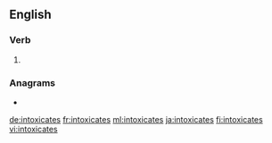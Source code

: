 ==English==

===Verb===
{{head|en|verb form}}

# {{en-third-person singular of|intoxicate}}

===Anagrams===
* {{l|en|excitations}}

[[de:intoxicates]]
[[fr:intoxicates]]
[[ml:intoxicates]]
[[ja:intoxicates]]
[[fi:intoxicates]]
[[vi:intoxicates]]